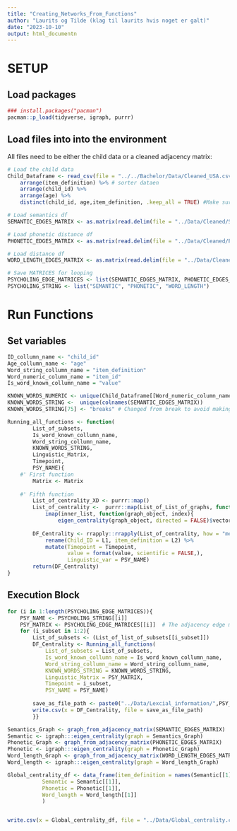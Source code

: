 ```yaml
---
title: "Creating_Networks_From_Functions"
author: "Laurits og Tilde (klag til laurits hvis noget er galt)"
date: "2023-10-10"
output: html_documentn
---
```

# SETUP
## Load packages
```r
### install.packages("pacman")
pacman::p_load(tidyverse, igraph, purrr)
```

## Load files into into the environment
All files need to be either the child data or a cleaned adjacency matrix:
```r

# Load the child data
Child_Dataframe <- read_csv(file = "../../Bachelor/Data/Cleaned_USA.csv") %>% #Subset of data for quick functions
    arrange(item_definition) %>% # sorter dataen
    arrange(child_id) %>%
    arrange(age) %>%
    distinct(child_id, age,item_definition, .keep_all = TRUE) #Make sure all children are 618 length matrix, by removing duplicates

# Load semantics df
SEMANTIC_EDGES_MATRIX <- as.matrix(read.delim(file = "../Data/Cleaned/SEMANTIC_EDGES_MATRIX.txt", sep = ","))

# Load phonetic distance df
PHONETIC_EDGES_MATRIX <- as.matrix(read.delim(file = "../Data/Cleaned/PHONETIC_EDGES_MATRIX.txt", sep = ","))

# Load distance df
WORD_LENGTH_EDGES_MATRIX <- as.matrix(read.delim(file = "../Data/Cleaned/WORD_LENGTH_EDGES_MATRIX.txt", sep = ","))
```

```r
# Save MATRICES for looping
PSYCHOLING_EDGE_MATRICES <- list(SEMANTIC_EDGES_MATRIX, PHONETIC_EDGES_MATRIX, WORD_LENGTH_EDGES_MATRIX)
PSYCHOLING_STRING <- list("SEMANTIC", "PHONETIC", "WORD_LENGTH")
```


# Run Functions
## Set variables
```r

ID_collumn_name <- "child_id"
Age_collumn_name <- "age"
Word_string_collumn_name = "item_definition"
Word_numeric_column_name = "item_id"
Is_word_known_collumn_name = "value"
```


```r
KNOWN_WORDS_NUMERIC <- unique(Child_Dataframe[[Word_numeric_column_name]]) 
KNOWN_WORDS_STRING <-  unique(colnames(SEMANTIC_EDGES_MATRIX)) 
KNOWN_WORDS_STRING[75] <- "breaks" # Changed from break to avoid making funcitons stop
```

```r
Running_all_functions <- function(
        List_of_subsets,
        Is_word_known_collumn_name,
        Word_string_collumn_name,
        KNOWN_WORDS_STRING,
        Linguistic_Matrix,
        Timepoint,
        PSY_NAME){
    #' First function
        Matrix <- Matrix
        
    #' Fifth function
        List_of_centrality_XD <- purrr::map()
        List_of_centrality <-  purrr::map(List_of_List_of_graphs, function(inner_list) {
            imap(inner_list, function(graph_object, index){
                eigen_centrality(graph_object, directed = FALSE)$vector[index] })}) # CHANGE HERE FOR DIFFERENT CENTRALITY MEASSUREMENT
        
        DF_Centrality <- rrapply::rrapply(List_of_centrality, how = "melt") %>%
            rename(Child_ID = L1, item_definition = L2) %>% 
            mutate(Timepoint = Timepoint,
                   value = format(value, scientific = FALSE,),
                   Linguistic_var = PSY_NAME)
        return(DF_Centrality)
}
```




## Execution Block
```r
for (i in 1:length(PSYCHOLING_EDGE_MATRICES)){
    PSY_NAME <- PSYCHOLING_STRING[[i]]
    PSY_MATRIX <- PSYCHOLING_EDGE_MATRICES[[i]]  # The adjacency edge matrix that is inputed in functions
    for (i_subset in 1:2){
        List_of_subsets <- (List_of_list_of_subsets[[i_subset]])
        DF_Centrality <- Running_all_functions(
            List_of_subsets = List_of_subsets,
            Is_word_known_collumn_name = Is_word_known_collumn_name,
            Word_string_collumn_name = Word_string_collumn_name,
            KNOWN_WORDS_STRING = KNOWN_WORDS_STRING,
            Linguistic_Matrix = PSY_MATRIX,
            Timepoint = i_subset,
            PSY_NAME = PSY_NAME)
        
        save_as_file_path <- paste0("../Data/Lexcial_information/",PSY_NAME,"_time_", i_subset,".csv")
        write.csv(x = DF_Centrality, file = save_as_file_path)
        }} 
```



```r

Semantics_Graph <- graph_from_adjacency_matrix(SEMANTIC_EDGES_MATRIX)
Semantic <- igraph:::eigen_centrality(graph = Semantics_Graph)
Phonetic_Graph <- graph_from_adjacency_matrix(PHONETIC_EDGES_MATRIX)
Phonetic <- igraph:::eigen_centrality(graph = Phonetic_Graph)
Word_length_Graph <- graph_from_adjacency_matrix(WORD_LENGTH_EDGES_MATRIX)
Word_length <- igraph:::eigen_centrality(graph = Word_length_Graph)

Global_centrality_df <- data_frame(item_definition = names(Semantic[[1]]), 
           Semantic = Semantic[[1]],
           Phonetic = Phonetic[[1]],
           Word_length = Word_length[[1]]
           )


write.csv(x = Global_centrality_df, file = "../Data/Global_centrality.csv")
```








